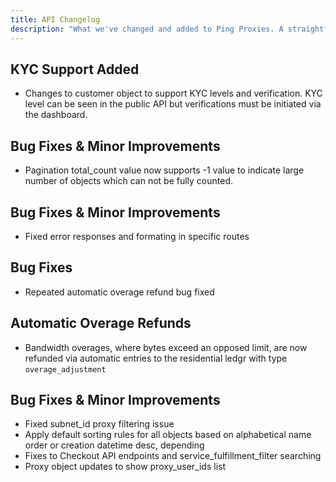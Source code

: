 ```yaml
---
title: API Changelog
description: "What we've changed and added to Ping Proxies. A straightforward timeline of our improvements."
---
```

<Update label="1.2.2">

  ## KYC Support Added
    
  * Changes to customer object to support KYC levels and verification. KYC level can be seen in the public API but verifications must be initiated via the dashboard.

  ## Bug Fixes & Minor Improvements
    
  * Pagination total_count value now supports -1 value to indicate large number of objects which can not be fully counted.

</Update>

<Update label="1.1.2">

  ## Bug Fixes & Minor Improvements
    
  * Fixed error responses and formating in specific routes

</Update>

<Update label="1.1.1">

  ## Bug Fixes
    
  * Repeated automatic overage refund bug fixed

</Update>

<Update label="1.1.0">

  ## Automatic Overage Refunds
    
  * Bandwidth overages, where bytes exceed an opposed limit, are now refunded via automatic entries to the residential ledgr with type `overage_adjustment`

</Update>

<Update label="1.0.0">

  ## Bug Fixes & Minor Improvements
    
  * Fixed subnet_id proxy filtering issue
  * Apply default sorting rules for all objects based on alphabetical name order or creation datetime desc, depending 
  * Fixes to Checkout API endpoints and service_fulfillment_filter searching
  * Proxy object updates to show proxy_user_ids list

</Update>